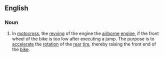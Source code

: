 ==English==

===Noun===
{{en-noun|sg=[[panic]] [[rev]]}}

# {{motorcross}} In [[motocross]], the [[revving]] of the engine the [[airborne]] [[engine]], if the front wheel of the bike is too low after executing a jump. The purpose is to [[accelerate]] the [[rotation]] of the [[rear]] [[tire]], thereby raising the front end of the [[bike]].